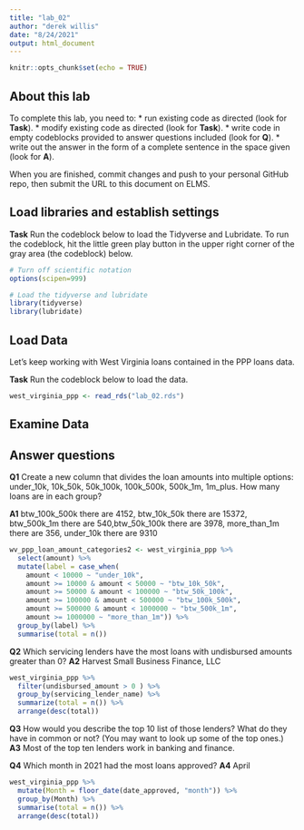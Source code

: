 ```yaml
---
title: "lab_02"
author: "derek willis"
date: "8/24/2021"
output: html_document
---
```


```r
knitr::opts_chunk$set(echo = TRUE)
```

## About this lab

To complete this lab, you need to:
* run existing code as directed (look for **Task**).
* modify existing code as directed (look for **Task**).
* write code in empty codeblocks provided to answer questions included (look for **Q**).
* write out the answer in the form of a complete sentence in the space given (look for **A**).

When you are finished, commit changes and push to your personal GitHub repo, then submit the URL to this document on ELMS.

## Load libraries and establish settings

**Task** Run the codeblock below to load the Tidyverse and Lubridate. To run the codeblock, hit the little green play button in the upper right corner of the gray area (the codeblock) below.

```r
# Turn off scientific notation
options(scipen=999)

# Load the tidyverse and lubridate
library(tidyverse)
library(lubridate)
```

## Load Data

Let's keep working with West Virginia loans contained in the PPP loans data.  

**Task** Run the codeblock below to load the data.

```r
west_virginia_ppp <- read_rds("lab_02.rds")
```

## Examine Data

## Answer questions

**Q1** Create a new column that divides the loan amounts into multiple options: under_10k, 10k_50k, 50k_100k, 100k_500k, 500k_1m, 1m_plus. How many loans are in each group?

**A1** btw_100k_500k there are 4152, btw_10k_50k there are 15372, btw_500k_1m there are 540,btw_50k_100k there are 3978, more_than_1m there are 356, under_10k there are 9310

```r
wv_ppp_loan_amount_categories2 <- west_virginia_ppp %>%
  select(amount) %>%
  mutate(label = case_when(
    amount < 10000 ~ "under_10k", 
    amount >= 10000 & amount < 50000 ~ "btw_10k_50k",
    amount >= 50000 & amount < 100000 ~ "btw_50k_100k",
    amount >= 100000 & amount < 500000 ~ "btw_100k_500k",
    amount >= 500000 & amount < 1000000 ~ "btw_500k_1m",
    amount >= 1000000 ~ "more_than_1m")) %>% 
  group_by(label) %>% 
  summarise(total = n())

```

**Q2** Which servicing lenders have the most loans with undisbursed amounts greater than 0?
**A2** Harvest Small Business Finance, LLC

```r
west_virginia_ppp %>% 
  filter(undisbursed_amount > 0 ) %>%  
  group_by(servicing_lender_name) %>% 
  summarize(total = n()) %>% 
  arrange(desc(total))
```

**Q3** How would you describe the top 10 list of those lenders? What do they have in common or not? (You may want to look up some of the top ones.)
**A3** Most of the top ten lenders work in banking and finance. 

**Q4** Which month in 2021 had the most loans approved?
**A4** April

```r
west_virginia_ppp %>%
  mutate(Month = floor_date(date_approved, "month")) %>% 
  group_by(Month) %>% 
  summarise(total = n()) %>% 
  arrange(desc(total))
```
